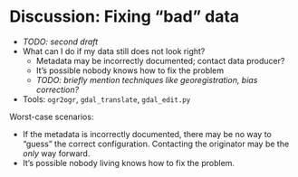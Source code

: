<!-- vim: set ft=markdown: -->

# Discussion: Fixing "bad" data

* _TODO: second draft_
* What can I do if my data still does not look right?
    * Metadata may be incorrectly documented; contact data producer?
    * It's possible nobody knows how to fix the problem
    * _TODO: briefly mention techniques like georegistration, bias correction?_
* Tools: `ogr2ogr`, `gdal_translate`, `gdal_edit.py`

::: {.notes}
Worst-case scenarios:

* If the metadata is incorrectly documented, there may be no way to "guess" the correct
  configuration. Contacting the originator may be the _only_ way forward. 
* It's possible nobody living knows how to fix the problem.
:::
